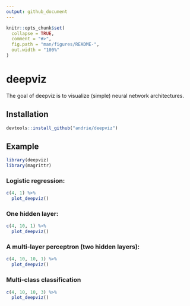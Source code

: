 ```yaml
---
output: github_document
---
```


<!-- README.md is generated from README.Rmd. Please edit that file -->

```r
knitr::opts_chunk$set(
  collapse = TRUE,
  comment = "#>",
  fig.path = "man/figures/README-",
  out.width = "100%"
)
```
# deepviz

The goal of deepviz is to visualize (simple) neural network architectures.

## Installation

``` r
devtools::install_github("andrie/deepviz")
```

## Example

```r
library(deepviz)
library(magrittr)
```

### Logistic regression:

```r
c(4, 1) %>% 
  plot_deepviz()
```

### One hidden layer:

```r
c(4, 10, 1) %>% 
  plot_deepviz()
```

### A multi-layer perceptron (two hidden layers):

```r
c(4, 10, 10, 1) %>% 
  plot_deepviz()
```


### Multi-class classification

```r
c(4, 10, 10, 3) %>% 
  plot_deepviz()
```
